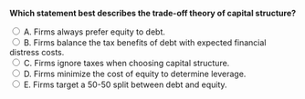 ::: {.question-block}

<form onsubmit="event.preventDefault(); checkAnswer('module9_mcq_q65')" data-correct-answer="B">
<strong style="display: block;">Which statement best describes the trade-off theory of capital structure?</strong>

<label><input type="radio" name="module9_mcq_q65" value="A"> A. Firms always prefer equity to debt.</label><br>
<label><input type="radio" name="module9_mcq_q65" value="B"> B. Firms balance the tax benefits of debt with expected financial distress costs.</label><br>
<label><input type="radio" name="module9_mcq_q65" value="C"> C. Firms ignore taxes when choosing capital structure.</label><br>
<label><input type="radio" name="module9_mcq_q65" value="D"> D. Firms minimize the cost of equity to determine leverage.</label><br>
<label><input type="radio" name="module9_mcq_q65" value="E"> E. Firms target a 50-50 split between debt and equity.</label><br>
</form>

<div id="feedback-module9_mcq_q65" class="feedback" data-status="" style="display:none;">
✅ B is correct. The trade-off theory suggests firms weigh tax advantages of debt against bankruptcy and agency costs.
</div>

:::
